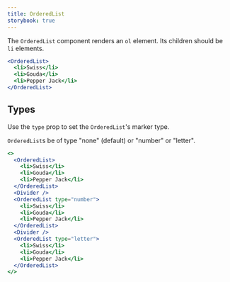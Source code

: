 ```yaml
---
title: OrderedList
storybook: true
---
```


The `OrderedList` component renders an `ol` element. Its children should be `li` elements.

```jsx
<OrderedList>
  <li>Swiss</li>
  <li>Gouda</li>
  <li>Pepper Jack</li>
</OrderedList>
```

## Types

Use the `type` prop to set the `OrderedList`'s marker type.

`OrderedList`s be of type "none" (default) or "number" or "letter".

```jsx
<>
  <OrderedList>
    <li>Swiss</li>
    <li>Gouda</li>
    <li>Pepper Jack</li>
  </OrderedList>
  <Divider />
  <OrderedList type="number">
    <li>Swiss</li>
    <li>Gouda</li>
    <li>Pepper Jack</li>
  </OrderedList>
  <Divider />
  <OrderedList type="letter">
    <li>Swiss</li>
    <li>Gouda</li>
    <li>Pepper Jack</li>
  </OrderedList>
</>
```

